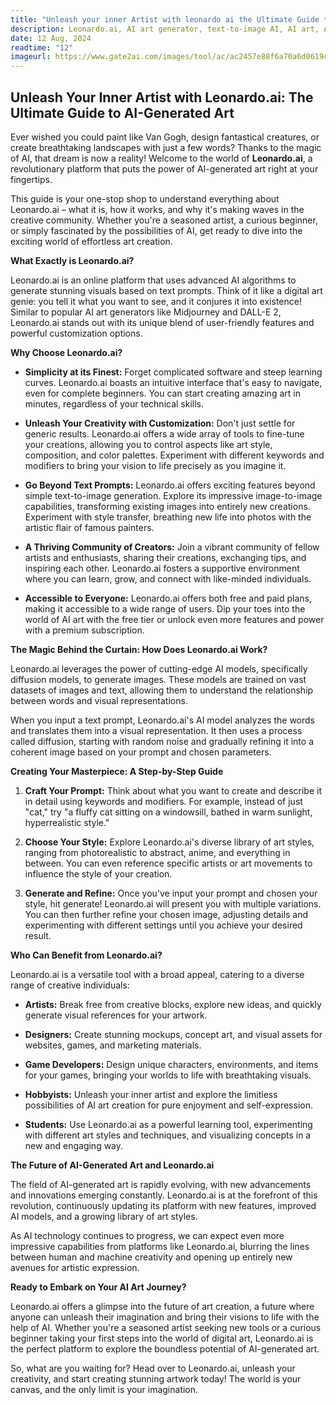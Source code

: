 ```yaml
---
title: "Unleash your inner Artist with leonardo ai the Ultimate Guide to AI generated Art"
description: Leonardo.ai, AI art generator, text-to-image AI, AI art, AI generated images, artificial intelligence art, digital art, creative tools, art generator, image generator, AI art tutorial, AI art platform, AI art community.
date: 12 Aug, 2024
readtime: "12"
imageurl: https://www.gate2ai.com/images/tool/ac/ac2457e88f6a70a6d0619cef76c18a06.webp
---
```


## Unleash Your Inner Artist with Leonardo.ai: The Ultimate Guide to AI-Generated Art

Ever wished you could paint like Van Gogh, design fantastical creatures, or create breathtaking landscapes with just a few words?  Thanks to the magic of AI, that dream is now a reality!  Welcome to the world of **Leonardo.ai**, a revolutionary platform that puts the power of AI-generated art right at your fingertips.

This guide is your one-stop shop to understand everything about Leonardo.ai – what it is, how it works, and why it's making waves in the creative community. Whether you're a seasoned artist, a curious beginner, or simply fascinated by the possibilities of AI, get ready to dive into the exciting world of effortless art creation.

**What Exactly is Leonardo.ai?**

Leonardo.ai is an online platform that uses advanced AI algorithms to generate stunning visuals based on text prompts. Think of it like a digital art genie: you tell it what you want to see, and it conjures it into existence! Similar to popular AI art generators like Midjourney and DALL-E 2, Leonardo.ai stands out with its unique blend of user-friendly features and powerful customization options.

**Why Choose Leonardo.ai?**

* **Simplicity at its Finest:**  Forget complicated software and steep learning curves. Leonardo.ai boasts an intuitive interface that's easy to navigate, even for complete beginners. You can start creating amazing art in minutes, regardless of your technical skills.

* **Unleash Your Creativity with Customization:**  Don't just settle for generic results. Leonardo.ai offers a wide array of tools to fine-tune your creations, allowing you to control aspects like art style, composition, and color palettes. Experiment with different keywords and modifiers to bring your vision to life precisely as you imagine it.

* **Go Beyond Text Prompts:** Leonardo.ai offers exciting features beyond simple text-to-image generation. Explore its impressive image-to-image capabilities, transforming existing images into entirely new creations. Experiment with style transfer, breathing new life into photos with the artistic flair of famous painters.

* **A Thriving Community of Creators:**  Join a vibrant community of fellow artists and enthusiasts, sharing their creations, exchanging tips, and inspiring each other. Leonardo.ai fosters a supportive environment where you can learn, grow, and connect with like-minded individuals.

* **Accessible to Everyone:**  Leonardo.ai offers both free and paid plans, making it accessible to a wide range of users. Dip your toes into the world of AI art with the free tier or unlock even more features and power with a premium subscription.

**The Magic Behind the Curtain: How Does Leonardo.ai Work?**

Leonardo.ai leverages the power of cutting-edge AI models, specifically diffusion models, to generate images. These models are trained on vast datasets of images and text, allowing them to understand the relationship between words and visual representations.

When you input a text prompt, Leonardo.ai's AI model analyzes the words and translates them into a visual representation. It then uses a process called diffusion, starting with random noise and gradually refining it into a coherent image based on your prompt and chosen parameters.

**Creating Your Masterpiece: A Step-by-Step Guide**

1. **Craft Your Prompt:**  Think about what you want to create and describe it in detail using keywords and modifiers.  For example, instead of just "cat," try "a fluffy cat sitting on a windowsill, bathed in warm sunlight, hyperrealistic style."

2. **Choose Your Style:**  Explore Leonardo.ai's diverse library of art styles, ranging from photorealistic to abstract, anime, and everything in between. You can even reference specific artists or art movements to influence the style of your creation.

3. **Generate and Refine:**  Once you've input your prompt and chosen your style, hit generate! Leonardo.ai will present you with multiple variations.  You can then further refine your chosen image, adjusting details and experimenting with different settings until you achieve your desired result.

**Who Can Benefit from Leonardo.ai?**

Leonardo.ai is a versatile tool with a broad appeal, catering to a diverse range of creative individuals:

* **Artists:** Break free from creative blocks, explore new ideas, and quickly generate visual references for your artwork.

* **Designers:** Create stunning mockups, concept art, and visual assets for websites, games, and marketing materials.

* **Game Developers:**  Design unique characters, environments, and items for your games, bringing your worlds to life with breathtaking visuals.

* **Hobbyists:**  Unleash your inner artist and explore the limitless possibilities of AI art creation for pure enjoyment and self-expression.

* **Students:**  Use Leonardo.ai as a powerful learning tool, experimenting with different art styles and techniques, and visualizing concepts in a new and engaging way.

**The Future of AI-Generated Art and Leonardo.ai**

The field of AI-generated art is rapidly evolving, with new advancements and innovations emerging constantly. Leonardo.ai is at the forefront of this revolution, continuously updating its platform with new features, improved AI models, and a growing library of art styles.

As AI technology continues to progress, we can expect even more impressive capabilities from platforms like Leonardo.ai, blurring the lines between human and machine creativity and opening up entirely new avenues for artistic expression.

**Ready to Embark on Your AI Art Journey?**

Leonardo.ai offers a glimpse into the future of art creation, a future where anyone can unleash their imagination and bring their visions to life with the help of AI.  Whether you're a seasoned artist seeking new tools or a curious beginner taking your first steps into the world of digital art, Leonardo.ai is the perfect platform to explore the boundless potential of AI-generated art.

So, what are you waiting for?  Head over to Leonardo.ai, unleash your creativity, and start creating stunning artwork today!  The world is your canvas, and the only limit is your imagination.

